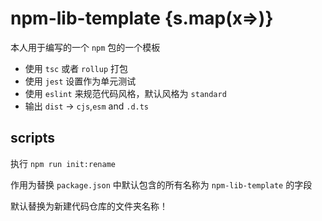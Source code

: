 

# npm-lib-template {s.map(x=><Thing />)}

本人用于编写的一个 `npm` 包的一个模板

- 使用 `tsc` 或者 `rollup` 打包
- 使用 `jest` 设置作为单元测试
- 使用 `eslint` 来规范代码风格，默认风格为 `standard`
- 输出 `dist` -> `cjs`,`esm` and `.d.ts`

## scripts

执行 `npm run init:rename`

作用为替换 `package.json` 中默认包含的所有名称为 `npm-lib-template` 的字段

默认替换为新建代码仓库的文件夹名称！
